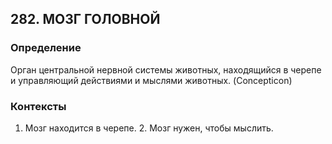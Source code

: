 ## 282. МОЗГ ГОЛОВНОЙ
### Определение
Орган центральной нервной системы животных, находящийся в черепе и управляющий действиями и мыслями животных. (Concepticon)

### Контексты
1. Мозг находится в черепе. 2. Мозг нужен, чтобы мыслить.

